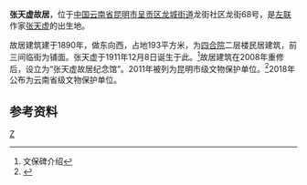 {{coord|24|53|13|N|102|48|05.3|E|region:CN_type:landmark|display=title}}
{{文物保护单位
| 级别 = 省级
| 省区市 = 云南省
| 名称 = 张天虚故居
| 图片 = [[File:昆明呈贡张天虚旧居.jpg|270px]]
| 编号 = 8-53
| 分类 = 近现代史迹及其代表性建筑
| 时代 = 民国
| 所在 = [[昆明市|昆明市]][[呈贡区|呈贡区]]
| 登录 = 2018年公布
| 备注 ={{maplink|frame=yes|plain=yes|type=point|frame-lat=24.886943|frame-long=102.801476|zoom=13|coord={{coord|24.886943|102.801476}}}}
}}
'''张天虚故居'''，位于[[中国|中国]][[云南省|云南省]][[昆明市|昆明市]][[呈贡区|呈贡区]][[龙城街道_(昆明市)|龙城街道]]龙街社区龙街68号，是[[左联|左联]]作家[[张天虚|张天虚]]的出生地。

故居建筑建于1890年，做东向西，占地193平方米，为[[四合院|四合院]]二层楼民居建筑，前三间临街为铺面。张天虚于1911年12月8日诞生于此。<ref>文保碑介绍</ref>故居建筑在2008年重修后，设立为“张天虚故居纪念馆”。2011年被列为昆明市级文物保护单位。<ref>{{cite web|title=革命作家张天虚及其故居|url=http://llw.yunnan.cn/system/2019/11/01/030509382.shtml|website=云南理论网|accessdate=2020-08-03|archive-date=2020-09-28|archive-url=https://web.archive.org/web/20200928134135/http://llw.yunnan.cn/system/2019/11/01/030509382.shtml|dead-url=no}}</ref>2018年公布为云南省级文物保护单位。


==参考资料==
{{reflist}}
[[Category:呈贡区|Z]]